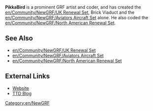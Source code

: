 '''PikkaBird''' is a prominent GRF artist and coder, and has created the [[en/Community/NewGRF/UK Renewal Set]], Brick Viaduct and the [[en/Community/NewGRF/Aviators Aircraft Set]] alone. He also coded the [[en/Community/NewGRF/North American Renewal Set]].

==See Also==
*[[en/Community/NewGRF/UK Renewal Set]]
*[[en/Community/NewGRF/Aviators Aircraft Set]]
*[[en/Community/NewGRF/North American Renewal Set]]

==External Links==
*[http://www.pikkarail.com Website]
*[http://pikkabird.livejournal.com TTD Blog]

[[Category:en/NewGRF]]